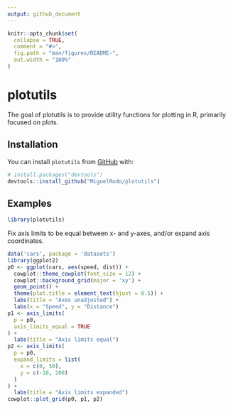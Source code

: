 ```yaml
---
output: github_document
---
```


<!-- README.md is generated from README.Rmd. Please edit that file -->

```r
knitr::opts_chunk$set(
  collapse = TRUE,
  comment = "#>",
  fig.path = "man/figures/README-",
  out.width = "100%"
)
```

# plotutils

<!-- badges: start -->
<!-- badges: end -->

The goal of plotutils is to provide utility functions for plotting in R, primarily focused on \code{ggplot2} plots. 

## Installation

You can install `plotutils` from [GitHub](https://github.com/) with:

```r
# install.packages("devtools")
devtools::install_github("MiguelRodo/plotutils")
```

## Examples

```r
library(plotutils)
```

Fix axis limits to be equal between x- and y-axes, and/or expand axis coordinates. 
```r
data('cars', package = 'datasets')
library(ggplot2)
p0 <- ggplot(cars, aes(speed, dist)) +
  cowplot::theme_cowplot(font_size = 12) + 
  cowplot::background_grid(major = 'xy') +
  geom_point() +
  theme(plot.title = element_text(hjust = 0.5)) +
  labs(title = "Axes unadjusted") +
  labs(x = "Speed", y = "Distance")
p1 <- axis_limits(
  p = p0, 
  axis_limits_equal = TRUE
) +
  labs(title = "Axis limits equal")
p2 <- axis_limits(
  p = p0, 
  expand_limits = list(
    x = c(0, 50), 
    y = c(-10, 200)
  ) 
) +
  labs(title = "Axis limits expanded")
cowplot::plot_grid(p0, p1, p2)
```
